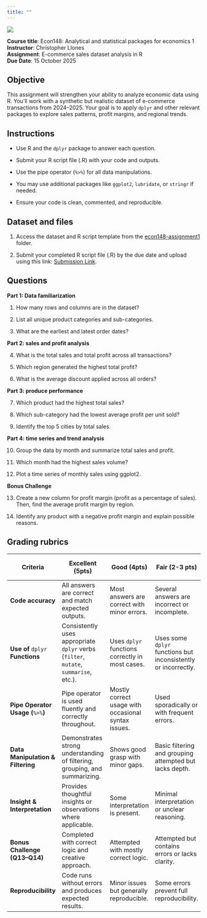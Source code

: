 ```yaml
---
title: ""
---
```


![](plot/econ148-assignment1.png)

**Course title**: Econ148: Analytical and statistical packages for economics 1 <br> **Instructor**: Christopher Llones <br> **Assignment**: E-commerce sales dataset analysis in R <br> **Due Date**: 15 October 2025

## Objective

This assignment will strengthen your ability to analyze economic data using R. You’ll work with a synthetic but realistic dataset of e-commerce transactions from 2024–2025. Your goal is to apply `dplyr` and other relevant packages to explore sales patterns, profit margins, and regional trends.

## Instructions

-   Use R and the `dplyr` package to answer each question.

-   Submit your R script file (.R) with your code and outputs.

-   Use the pipe operator (`%>%`) for all data manipulations.

-   You may use additional packages like `ggplot2`, `lubridate`, or `stringr` if needed.

-   Ensure your code is clean, commented, and reproducible.

::: callout-tip
## Dataset and files

1.  Access the dataset and R script template from the [econ148-assignment1](https://drive.google.com/drive/folders/1C1XVB8nlHsHxFIAqPpmLK1OWE4yU0TFa?usp=sharing) folder.

2.  Submit your completed R script file (.R) by the due date and upload using this link: [Submission Link](https://forms.gle/VvC71wM8g5PH3bzJ7).
:::

## Questions

**Part 1: Data familiarization**

1.  How many rows and columns are in the dataset?

2.  List all unique product categories and sub-categories.

3.  What are the earliest and latest order dates?

**Part 2: sales and profit analysis**

4.  What is the total sales and total profit across all transactions?

5.  Which region generated the highest total profit?

6.  What is the average discount applied across all orders?

**Part 3: produce performance**

7.  Which product had the highest total sales?

8.  Which sub-category had the lowest average profit per unit sold?

9.  Identify the top 5 cities by total sales.

**Part 4: time series and trend analysis**

10. Group the data by month and summarize total sales and profit.

11. Which month had the highest sales volume?

12. Plot a time series of monthly sales using ggplot2.

**Bonus Challenge**

13. Create a new column for profit margin (profit as a percentage of sales). Then, find the average profit margin by region.

14. Identify any product with a negative profit margin and explain possible reasons.

## Grading rubrics

| Criteria | Excellent (5pts) | Good (4pts) | Fair (2-3 pts) | Needs improvement (0-1 pt) |
|---------------|---------------|---------------|---------------|---------------|
| **Code accuracy** | All answers are correct and match expected outputs. | Most answers are correct with minor errors. | Several answers are incorrect or incomplete. | Many answers are missing or incorrect. |
| **Use of** `dplyr` **Functions** | Consistently uses appropriate `dplyr` verbs (`filter`, `mutate`, `summarise`, etc.). | Uses `dplyr` functions correctly in most cases. | Uses some `dplyr` functions but inconsistently or incorrectly. | Rarely uses `dplyr` or misuses functions. |
| **Pipe Operator Usage (**`%>%`**)** | Pipe operator is used fluently and correctly throughout. | Mostly correct usage with occasional syntax issues. | Used sporadically or with frequent errors. | Not used or used incorrectly. |
| **Data Manipulation & Filtering** | Demonstrates strong understanding of filtering, grouping, and summarizing. | Shows good grasp with minor gaps. | Basic filtering and grouping attempted but lacks depth. | Little to no meaningful data manipulation. |
| **Insight & Interpretation** | Provides thoughtful insights or observations where applicable. | Some interpretation is present. | Minimal interpretation or unclear reasoning. | No interpretation or irrelevant commentary. |
| **Bonus Challenge (Q13–Q14)** | Completed with correct logic and creative approach. | Attempted with mostly correct logic. | Attempted but contains errors or lacks clarity. | Not attempted or incorrect. |
| **Reproducibility** | Code runs without errors and produces expected results. | Minor issues but generally reproducible. | Some errors prevent full reproducibility. | Code fails to run or produces major errors. |
